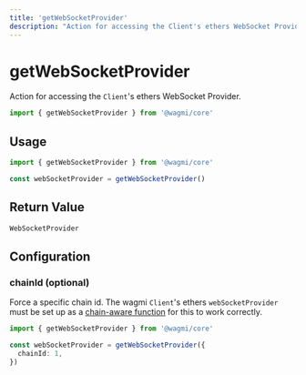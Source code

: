 ```yaml
---
title: 'getWebSocketProvider'
description: "Action for accessing the Client's ethers WebSocket Provider."
---
```


# getWebSocketProvider

Action for accessing the `Client`'s ethers WebSocket Provider.

```ts
import { getWebSocketProvider } from '@wagmi/core'
```

## Usage

```ts
import { getWebSocketProvider } from '@wagmi/core'

const webSocketProvider = getWebSocketProvider()
```

## Return Value

```ts
WebSocketProvider
```

## Configuration

### chainId (optional)

Force a specific chain id. The wagmi `Client`'s ethers `webSocketProvider` must be set up as a [chain-aware function](/core/client#websocketprovider-optional) for this to work correctly.

```ts {5}
import { getWebSocketProvider } from '@wagmi/core'

const webSocketProvider = getWebSocketProvider({
  chainId: 1,
})
```
